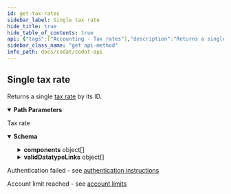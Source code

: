 ```yaml
---
id: get-tax-rates
sidebar_label: Single tax rate
hide_title: true
hide_table_of_contents: true
api: {"tags":["Accounting - Tax rates"],"description":"Returns a single [tax rate](https://docs.codat.io/docs/datamodel-accounting-taxrates) by its ID.","operationId":"GetTaxRates","parameters":[{"name":"companyId","in":"path","required":true,"schema":{"type":"string","format":"uuid"}},{"name":"taxRateId","in":"path","required":true,"schema":{"type":"string"}}],"responses":{"200":{"description":"Tax rate","content":{"application/json":{"schema":{"required":["effectiveTaxRate","totalTaxRate"],"type":"object","properties":{"id":{"type":"string","nullable":true},"name":{"type":"string","nullable":true},"code":{"type":"string","nullable":true},"effectiveTaxRate":{"type":"number","format":"double"},"totalTaxRate":{"type":"number","format":"double"},"components":{"type":"array","items":{"required":["isCompound"],"type":"object","properties":{"name":{"type":"string","nullable":true},"rate":{"type":"number","format":"double"},"isCompound":{"type":"boolean"}},"additionalProperties":false},"nullable":true},"modifiedDate":{"type":"string","format":"date-time","nullable":true},"sourceModifiedDate":{"type":"string","format":"date-time","nullable":true},"validDatatypeLinks":{"type":"array","items":{"type":"object","properties":{"property":{"type":"string","nullable":true},"links":{"type":"array","items":{"type":"string"},"nullable":true}},"additionalProperties":false},"nullable":true}},"additionalProperties":false}}}},"401":{"description":"Authentication failed - see [authentication instructions](https://docs.codat.io/docs/authentication-1)"},"402":{"description":"Account limit reached - see [account limits](https://docs.codat.io/docs/environments-1)"}},"method":"get","path":"/companies/{companyId}/data/taxRates/{taxRateId}","servers":[{"url":"https://api.codat.io","description":"Codat API (Production)"}],"security":[{"AuthorizationHeader":[]}],"securitySchemes":{"AuthorizationHeader":{"type":"apiKey","description":"The word \"Basic\" followed by a space and your API Key, base64 encoded, which can be found [here](https://portal-integration.codat.io/#/profile)","name":"Authorization","in":"header"}},"info":{"title":"Codat API","description":"[What's changed in our Swagger](https://docs.codat.io/docs/new-swagger-ui)","version":"v1"},"postman":{"name":"Single tax rate","description":{"content":"Returns a single [tax rate](https://docs.codat.io/docs/datamodel-accounting-taxrates) by its ID.","type":"text/plain"},"url":{"path":["companies",":companyId","data","taxRates",":taxRateId"],"host":["{{baseUrl}}"],"query":[],"variable":[{"disabled":false,"description":{"content":"(Required) ","type":"text/plain"},"type":"any","value":"","key":"companyId"},{"disabled":false,"description":{"content":"(Required) ","type":"text/plain"},"type":"any","value":"","key":"taxRateId"}]},"header":[{"key":"Accept","value":"application/json"}],"method":"GET"}}
sidebar_class_name: "get api-method"
info_path: docs/codat/codat-api
---
```



## Single tax rate



Returns a single [tax rate](https://docs.codat.io/docs/datamodel-accounting-taxrates) by its ID.

<details style={{"marginBottom":"1rem"}} data-collapsed={false} open={true}><summary style={{}}><strong>Path Parameters</strong></summary><div><ul><ParamsItem className={"paramsItem"} param={{"name":"companyId","in":"path","required":true,"schema":{"type":"string","format":"uuid"}}}></ParamsItem><ParamsItem className={"paramsItem"} param={{"name":"taxRateId","in":"path","required":true,"schema":{"type":"string"}}}></ParamsItem></ul></div></details><div><ApiTabs><TabItem label={"200"} value={"200"}><div>

Tax rate

</div><div><details style={{}} data-collapsed={false} open={true}><summary style={{"textAlign":"left"}}><strong>Schema</strong></summary><div style={{"textAlign":"left","marginLeft":"1rem"}}></div><ul style={{"marginLeft":"1rem"}}><SchemaItem collapsible={false} name={"id"} required={false} schemaDescription={undefined} schemaName={"string"} qualifierMessage={undefined}></SchemaItem><SchemaItem collapsible={false} name={"name"} required={false} schemaDescription={undefined} schemaName={"string"} qualifierMessage={undefined}></SchemaItem><SchemaItem collapsible={false} name={"code"} required={false} schemaDescription={undefined} schemaName={"string"} qualifierMessage={undefined}></SchemaItem><SchemaItem collapsible={false} name={"effectiveTaxRate"} required={true} schemaDescription={undefined} schemaName={"double"} qualifierMessage={undefined}></SchemaItem><SchemaItem collapsible={false} name={"totalTaxRate"} required={true} schemaDescription={undefined} schemaName={"double"} qualifierMessage={undefined}></SchemaItem><SchemaItem collapsible={true} className={"schemaItem"}><details style={{}}><summary style={{}}><strong>components</strong><span style={{"opacity":"0.6"}}> object[]</span></summary><div style={{"marginLeft":"1rem"}}><SchemaItem collapsible={false} name={"name"} required={false} schemaDescription={undefined} schemaName={"string"} qualifierMessage={undefined}></SchemaItem><SchemaItem collapsible={false} name={"rate"} required={false} schemaDescription={undefined} schemaName={"double"} qualifierMessage={undefined}></SchemaItem><SchemaItem collapsible={false} name={"isCompound"} required={true} schemaDescription={undefined} schemaName={"boolean"} qualifierMessage={undefined}></SchemaItem></div></details></SchemaItem><SchemaItem collapsible={false} name={"modifiedDate"} required={false} schemaDescription={undefined} schemaName={"date-time"} qualifierMessage={undefined}></SchemaItem><SchemaItem collapsible={false} name={"sourceModifiedDate"} required={false} schemaDescription={undefined} schemaName={"date-time"} qualifierMessage={undefined}></SchemaItem><SchemaItem collapsible={true} className={"schemaItem"}><details style={{}}><summary style={{}}><strong>validDatatypeLinks</strong><span style={{"opacity":"0.6"}}> object[]</span></summary><div style={{"marginLeft":"1rem"}}><SchemaItem collapsible={false} name={"property"} required={false} schemaDescription={undefined} schemaName={"string"} qualifierMessage={undefined}></SchemaItem><SchemaItem collapsible={false} name={"links"} required={false} schemaDescription={undefined} schemaName={"string[]"} qualifierMessage={undefined}></SchemaItem></div></details></SchemaItem></ul></details></div></TabItem><TabItem label={"401"} value={"401"}><div>

Authentication failed - see [authentication instructions](https://docs.codat.io/docs/authentication-1)

</div><div></div></TabItem><TabItem label={"402"} value={"402"}><div>

Account limit reached - see [account limits](https://docs.codat.io/docs/environments-1)

</div><div></div></TabItem></ApiTabs></div>
      